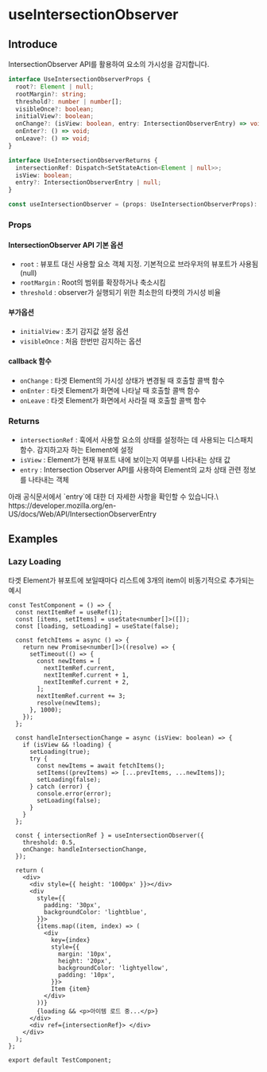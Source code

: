 # useIntersectionObserver

## Introduce

IntersectionObserver API를 활용하여 요소의 가시성을 감지합니다.

```ts
interface UseIntersectionObserverProps {
  root?: Element | null;
  rootMargin?: string;
  threshold?: number | number[];
  visibleOnce?: boolean;
  initialView?: boolean;
  onChange?: (isView: boolean, entry: IntersectionObserverEntry) => void;
  onEnter?: () => void;
  onLeave?: () => void;
}

interface UseIntersectionObserverReturns {
  intersectionRef: Dispatch<SetStateAction<Element | null>>;
  isView: boolean;
  entry?: IntersectionObserverEntry | null;
}

const useIntersectionObserver = (props: UseIntersectionObserverProps): UseIntersectionObserverReturns
```

### Props

#### IntersectionObserver API 기본 옵션

- `root` : 뷰포트 대신 사용할 요소 객체 지정. 기본적으로 브라우저의 뷰포트가 사용됨(null)
- `rootMargin` : Root의 범위를 확장하거나 축소시킴
- `threshold` : observer가 실행되기 위한 최소한의 타켓의 가시성 비율

#### 부가옵션

- `initialView` : 초기 감지값 설정 옵션
- `visibleOnce` : 처음 한번만 감지하는 옵션

#### callback 함수

- `onChange` : 타겟 Element의 가시성 상태가 변경될 때 호출할 콜백 함수
- `onEnter` : 타겟 Element가 화면에 나타날 때 호출할 콜백 함수
- `onLeave` : 타겟 Element가 화면에서 사라질 때 호출할 콜백 함수

### Returns

- `intersectionRef` : 훅에서 사용할 요소의 상태를 설정하는 데 사용되는 디스패치 함수. 감지하고자 하는 Element에 설정
- `isView` : Element가 현재 뷰포트 내에 보이는지 여부를 나타내는 상태 값
- `entry` : Intersection Observer API를 사용하여 Element의 교차 상태 관련 정보를 나타내는 객체


<Callout type="info">
  아래 공식문서에서 `entry`에 대한 더 자세한 사항을 확인할 수 있습니다.\
  https://developer.mozilla.org/en-US/docs/Web/API/IntersectionObserverEntry
</Callout>

## Examples

### Lazy Loading

타겟 Element가 뷰포트에 보일때마다 리스트에 3개의 item이 비동기적으로 추가되는 예시

```tsx copy filename="TestComponent.tsx"
const TestComponent = () => {
  const nextItemRef = useRef(1);
  const [items, setItems] = useState<number[]>([]);
  const [loading, setLoading] = useState(false);

  const fetchItems = async () => {
    return new Promise<number[]>((resolve) => {
      setTimeout(() => {
        const newItems = [
          nextItemRef.current,
          nextItemRef.current + 1,
          nextItemRef.current + 2,
        ];
        nextItemRef.current += 3;
        resolve(newItems);
      }, 1000);
    });
  };

  const handleIntersectionChange = async (isView: boolean) => {
    if (isView && !loading) {
      setLoading(true);
      try {
        const newItems = await fetchItems();
        setItems((prevItems) => [...prevItems, ...newItems]);
        setLoading(false);
      } catch (error) {
        console.error(error);
        setLoading(false);
      }
    }
  };

  const { intersectionRef } = useIntersectionObserver({
    threshold: 0.5,
    onChange: handleIntersectionChange,
  });

  return (
    <div>
      <div style={{ height: '1000px' }}></div>
      <div
        style={{
          padding: '30px',
          backgroundColor: 'lightblue',
        }}>
        {items.map((item, index) => (
          <div
            key={index}
            style={{
              margin: '10px',
              height: '20px',
              backgroundColor: 'lightyellow',
              padding: '10px',
            }}>
            Item {item}
          </div>
        ))}
        {loading && <p>아이템 로드 중...</p>}
      </div>
      <div ref={intersectionRef}> </div>
    </div>
  );
};

export default TestComponent;
```
